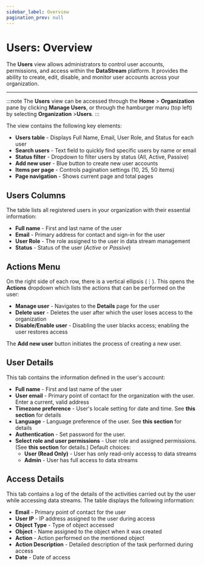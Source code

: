 ```yaml
---
sidebar_label: Overview
pagination_prev: null
---
```


# Users: Overview

The **Users** view allows administrators to control user accounts, permissions, and access within the **DataStream** platform. It provides the ability to create, edit, disable, and monitor user accounts across your organization.

---

:::note
The **Users** view can be accessed through the **Home**&nbsp;>&nbsp;**Organization** pane by clicking **Manage Users**, or through the hamburger manu (top left) by selecting **Organization**&nbsp;>**Users**.
:::

The view contains the following key elements:

- **Users table** - Displays Full Name, Email, User Role, and Status for each user
- **Search users** - Text field to quickly find specific users by name or email
- **Status filter** - Dropdown to filter users by status (All, Active, Passive)
- **Add new user** - Blue button to create new user accounts
- **Items per page** - Controls pagination settings (10, 25, 50 items)
- **Page navigation** - Shows current page and total pages

## Users Columns

The table lists all registered users in your organization with their essential information:

- **Full name** - First and last name of the user
- **Email** - Primary address for contact and sign-in for the user
- **User Role** - The role assigned to the user in data stream management
- **Status** - Status of the user (_Active_ or _Passive_)

## Actions Menu

On the right side of each row, there is a vertical ellipsis (&#x22EE;). This opens the **Actions** dropdown which lists the actions that can be performed on the user:

- **Manage user** - Navigates to the **Details** page for the user
- **Delete user** - Deletes the user after which the user loses access to the organization
- **Disable/Enable user** - Disabling the user blacks access; enabling the user restores access

The **Add new user** button initiates the process of creating a new user.

## User Details

This tab contains the information defined in the user's account:

- **Full name** - First and last name of the user
- **User email** - Primary point of contact for the organization with the user. Enter a current, valid address
- **Timezone preference** - User's locale setting for date and time. See <Topic id="gui-account-timezone">**this section**</Topic> for details
- **Language** - Language preference of the user. See <Topic id="gui-account-language">**this section**</Topic> for details
- **Authentication** - Set password for the user.
- **Select role and user permissions** - User role and assigned permissions. (See <Topic id="gui-role-permissions">**this section**</Topic> for details.) Default choices:
  - **User (Read Only)** - User has only read-only accessş to data streams
  - **Admin** - User has full access to data streams

## Access Details

This tab contains a log of the details of the activities carried out by the user while accessing data streams. The table displays the following information:

- **Email** - Primary point of contact for the user
- **User IP** - IP address assigned to the user during access
- **Object Type** - Type of object accessed
- **Object** - Name assigned to the object when it was created
- **Action** - Action performed on the mentioned object
- **Action Description** - Detailed description of the task performed during access
- **Date** - Date of access
